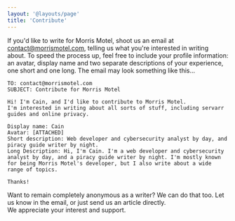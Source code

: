 ```yaml
---
layout: '@layouts/page'
title: 'Contribute'
---
```


If you'd like to write for Morris Motel, shoot us an email at [contact@morrismotel.com](mailto:contact@morrismotel.com), telling us what you're interested in writing about. To speed the process up, feel free to include your profile information: an avatar, display name and two separate descriptions of your experience, one short and one long. The email may look something like this...

```
TO: contact@morrismotel.com
SUBJECT: Contribute for Morris Motel

Hi! I'm Cain, and I'd like to contribute to Morris Motel.
I'm interested in writing about all sorts of stuff, including servarr guides and online privacy.

Display name: Cain
Avatar: [ATTACHED]
Short description: Web developer and cybersecurity analyst by day, and piracy guide writer by night.
Long Description: Hi, I'm Cain. I'm a web developer and cybersecurity analyst by day, and a piracy guide writer by night. I'm mostly known for being Morris Motel's developer, but I also write about a wide range of topics.

Thanks!
```

Want to remain completely anonymous as a writer? We can do that too. Let us know in the email, or just send us an article directly.  
We appreciate your interest and support.

